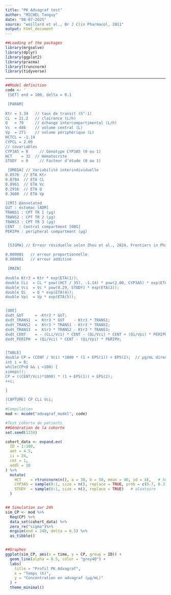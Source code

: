 ```yaml
---
title: "PK Advagraf test"
author: "MICHEL Tanguy"
date: "08-07-2O25"
source: "woillard et al., Br J Clin Pharmacol, 2011"
output: html_document
---
```


```r
##Loading of the packages
library(mrgsolve)
library(dplyr)
library(ggplot2)
library(pracma)
library(truncnorm)
library(tidyverse)
```

---

```r
##Model definition
code <- '
 [SET] end = 100, delta = 0.1

 [PARAM]
 
Ktr = 3.34   // taux de transit (h^-1)
CL  = 21.2   // clairance (L/h)
Q   = 79     // échange intercompartimental (L/h)
Vc  = 486    // volume central (L)
Vp  = 271    // volume périphérique (L)
HCTCL = -1.14
CYPCL = 2.00
// covariables
CYP3A5 = 0     // Génotype CYP3A5 (0 ou 1)
HCT    = 32  // Hématocrite 
STUDY  = 0     // Facteur d’étude (0 ou 1)

 [OMEGA] // Variabilité interindividuelle
0.0576  // ETA Ktr
0.0784  // ETA CL
0.0961  // ETA Vc
0.2916  // ETA Q
0.3600  // ETA Vp

[CMT] @annotated
GUT : estomac [ADM]
TRANS1 : CPT TR 1 (µg)
TRANS2 : CPT TR 2 (µg)
TRANS3 : CPT TR 3 (µg)
CENT  : Central compartment [OBS]
PERIPH : peripheral compartment (µg)


 [SIGMA] // Erreur résiduelle selon Zhou et al., 2024, Frontiers in Pharmacology
 
0.000001   // erreur proportionnelle
0.000001   // erreur additive 

 [MAIN]
 
double Ktr3 = Ktr * exp(ETA(1));
double CLi  = CL * pow((HCT / 35), -1.14) * pow(2.00, CYP3A5) * exp(ETA(2));
double Vci  = Vc * pow(0.29, STUDY) * exp(ETA(3));
double Qi   = Q * exp(ETA(4));
double Vpi  = Vp * exp(ETA(5));


[ODE]
dxdt_GUT     = -Ktr3 * GUT;
dxdt_TRANS1  =  Ktr3 * GUT    - Ktr3 * TRANS1;
dxdt_TRANS2  =  Ktr3 * TRANS1 - Ktr3 * TRANS2;
dxdt_TRANS3  =  Ktr3 * TRANS2 - Ktr3 * TRANS3;
dxdt_CENT    = - (CLi/Vci) * CENT - (Qi/Vci) * CENT + (Qi/Vpi) * PERIPH + Ktr3 * TRANS3;
dxdt_PERIPH  = (Qi/Vci) * CENT - (Qi/Vpi) * PERIPH;


[TABLE]
double CP = (CENT / Vci) *1000 * (1 + EPS(1)) + EPS(2);  // µg/mL directement, car tout est en µg
int i = 0;
while(CP<0 && i <100) {
simeps();
CP = ((CENT/Vci)*1000) * (1 + EPS(1)) + EPS(2);
++i;

}

[CAPTURE] CP CLi Vci;
'
#Compilation
mod <- mcode("advagraf_model", code)
```


```r
#Test cohorte de patients
##Génération de la cohorte
set.seed(1234)

cohort_data <- expand.ev(
  ID = 1:100,
  amt = 4.5,
  ii = 24,
  cmt = 1,
  addl = 10
) %>%
  mutate(
    HCT    = rtruncnorm(n(), a = 30, b = 50, mean = 40, sd = 4),   # hématocrite (%) entre 30 et 50
    CYP3A5 = sample(0:1, size = n(), replace = TRUE, prob = c(0.7, 0.3)),  # 30% express
    STUDY  = sample(0:1, size = n(), replace = TRUE)   # aléatoire
  )


## Simulation sur 24h
sim_CP <- mod %>%
  Req(CP) %>%
  data_set(cohort_data) %>%
  zero_re("sigma")%>%
  mrgsim(end = 240, delta = 0.5) %>%
  as_tibble()


##Graphes
ggplot(sim_CP, aes(x = time, y = CP, group = ID)) +
  geom_line(alpha = 0.5, color = "grey40") +
  labs(
    title = "Profil PK Advagraf",
    x = "Temps (h)",
    y = "Concentration en advagraf (µg/mL)"
  ) +
  theme_minimal()


```


